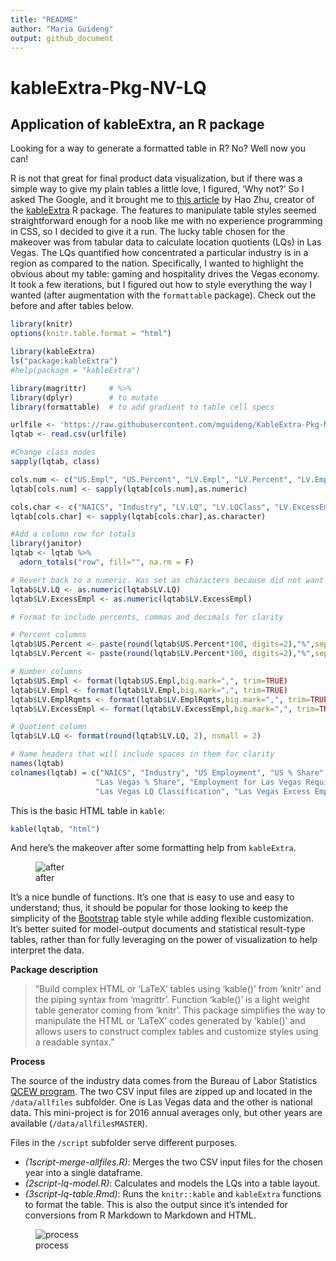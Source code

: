 ---
title: "README"
author: "Maria Guideng"
output: github_document
---

# kableExtra-Pkg-NV-LQ

## Application of kableExtra, an R package


Looking for a way to generate a formatted table in R? No? Well now you can!

R is not that great for final product data visualization, but if there was a simple way to give my plain tables a little love, I figured, 'Why not?' So I asked The Google, and it brought me to [this article](https://haozhu233.github.io/kableExtra/awesome_table_in_html.html) by Hao Zhu, creator of the [kableExtra](https://CRAN.R-project.org/package=kableExtra) R package. The features to manipulate table styles seemed straightforward enough for a noob like me with no experience programming in CSS, so I decided to give it a run. The lucky table chosen for the makeover was from tabular data to calculate location quotients (LQs) in Las Vegas. The LQs quantified how concentrated a particular industry is in a region as compared to the nation. Specifically, I wanted to highlight the obvious about my table: gaming and hospitality drives the Vegas economy. It took a few iterations, but I figured out how to style everything the way I wanted (after augmentation with the `formattable` package). Check out the before and after tables below.

```{r, echo=FALSE, results='hide', message=FALSE, warning=FALSE}
library(knitr)
options(knitr.table.format = "html")

library(kableExtra)
ls("package:kableExtra")
#help(package = "kableExtra")

library(magrittr)     # %>%
library(dplyr)        # to mutate
library(formattable)  # to add gradient to table cell specs

urlfile <- 'https://raw.githubusercontent.com/mguideng/KableExtra-Pkg-NV-LQ/master/data/lqmod.csv'
lqtab <- read.csv(urlfile)

#Change class modes
sapply(lqtab, class)

cols.num <- c("US.Empl", "US.Percent", "LV.Empl", "LV.Percent", "LV.EmplRqmts")
lqtab[cols.num] <- sapply(lqtab[cols.num],as.numeric)

cols.char <- c("NAICS", "Industry", "LV.LQ", "LV.LQClass", "LV.ExcessEmpl")
lqtab[cols.char] <- sapply(lqtab[cols.char],as.character)

#Add a column row for totals
library(janitor)
lqtab <- lqtab %>% 
  adorn_totals("row", fill="", na.rm = F)

# Revert back to a numeric. Was set as characters because did not want summed in adorn_totals()
lqtab$LV.LQ <- as.numeric(lqtab$LV.LQ)
lqtab$LV.ExcessEmpl <- as.numeric(lqtab$LV.ExcessEmpl)

# Format to include percents, commas and decimals for clarity

# Percent columns
lqtab$US.Percent <- paste(round(lqtab$US.Percent*100, digits=2),"%",sep="")
lqtab$LV.Percent <- paste(round(lqtab$LV.Percent*100, digits=2),"%",sep="")

# Number columns
lqtab$US.Empl <- format(lqtab$US.Empl,big.mark=",", trim=TRUE)
lqtab$LV.Empl <- format(lqtab$LV.Empl,big.mark=",", trim=TRUE)
lqtab$LV.EmplRqmts <- format(lqtab$LV.EmplRqmts,big.mark=",", trim=TRUE)
lqtab$LV.ExcessEmpl <- format(lqtab$LV.ExcessEmpl,big.mark=",", trim=TRUE)

# Quotient column
lqtab$LV.LQ <- format(round(lqtab$LV.LQ, 2), nsmall = 2)

# Name headers that will include spaces in them for clarity
names(lqtab)
colnames(lqtab) = c("NAICS", "Industry", "US Employment", "US % Share", "Las Vegas Employment",
                   "Las Vegas % Share", "Employment for Las Vegas Requirements", "Las Vegas LQ",
                   "Las Vegas LQ Classification", "Las Vegas Excess Employment (to export) or Deficit")
```

This is the basic HTML table in `kable`:

```{r}
kable(lqtab, "html")
```

And here's the makeover after some formatting help from `kableExtra`.

![after](images/after.PNG)

It's a nice bundle of functions. It's one that is easy to use and easy to understand; thus, it should be popular for those looking to keep the simplicity of the [Bootstrap](https://www.w3schools.com/bootstrap/bootstrap_tables.asp) table style while adding flexible customization. It's better suited for model-output documents and statistical result-type tables, rather than for fully leveraging on the power of visualization to help interpret the data.

**Package description**

> "Build complex HTML or 'LaTeX' tables using 'kable()' from 'knitr'
and the piping syntax from 'magrittr'. Function 'kable()' is a light weight
table generator coming from 'knitr'. This package simplifies the way to
manipulate the HTML or 'LaTeX' codes generated by 'kable()' and allows
users to construct complex tables and customize styles using a readable
syntax."

**Process**

The source of the industry data comes from the Bureau of Labor Statistics [QCEW program](https://www.bls.gov/cew/datatoc.htm). The two CSV input files are zipped up and located in the `/data/allfiles` subfolder. One is Las Vegas data and the other is national data. This mini-project is for 2016 annual averages only, but other years are available (`/data/allfilesMASTER`). 

Files in the `/script` subfolder serve different purposes.

  * _(1script-merge-allfiles.R)_: Merges the two CSV input files for the chosen year into a single dataframe.
  * _(2script-lq-model.R)_: Calculates and models the LQs into a table layout.
  * _(3script-lq-table.Rmd)_: Runs the `knitr::kable` and `kableExtra` functions to format the table. This is also the output since it's intended for conversions from R Markdown to Markdown and HTML.

![process](images/process.PNG)

